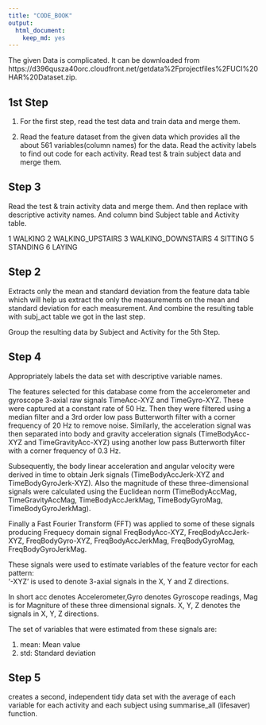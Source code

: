 ```yaml
---
title: "CODE_BOOK"
output:
  html_document:
    keep_md: yes
---
```

The given Data is complicated. It can be downloaded from https://d396qusza40orc.cloudfront.net/getdata%2Fprojectfiles%2FUCI%20HAR%20Dataset.zip.

## 1st Step
1. For the first step, read the test data and train data and merge them.

2. Read the feature dataset from the given data which provides all the about 561 variables(column names) for the data. Read the activity labels to find out code for each activity. Read test & train subject data and merge them.

## Step 3
Read the test & train activity data and merge them. And then replace with descriptive activity names. And column bind Subject table and Activity table.

1 WALKING
2 WALKING_UPSTAIRS
3 WALKING_DOWNSTAIRS
4 SITTING
5 STANDING
6 LAYING

## Step 2
Extracts only the mean and standard deviation from the feature data table which will help us extract the only the measurements on the mean and standard deviation for each measurement.
And combine the resulting table with subj_act table we got in the last step.

Group the resulting data by Subject and Activity for the 5th Step.

## Step 4 
Appropriately labels the data set with descriptive variable names.

The features selected for this database come from the accelerometer and gyroscope 3-axial raw signals TimeAcc-XYZ and TimeGyro-XYZ. These were captured at a constant rate of 50 Hz. Then they were filtered using a median filter and a 3rd order low pass Butterworth filter with a corner frequency of 20 Hz to remove noise. Similarly, the acceleration signal was then separated into body and gravity acceleration signals (TimeBodyAcc-XYZ and TimeGravityAcc-XYZ) using another low pass Butterworth filter with a corner frequency of 0.3 Hz. 

Subsequently, the body linear acceleration and angular velocity were derived in time to obtain Jerk signals (TimeBodyAccJerk-XYZ and TimeBodyGyroJerk-XYZ). Also the magnitude of these three-dimensional signals were calculated using the Euclidean norm (TimeBodyAccMag, TimeGravityAccMag, TimeBodyAccJerkMag, TimeBodyGyroMag, TimeBodyGyroJerkMag). 

Finally a Fast Fourier Transform (FFT) was applied to some of these signals producing Frequecy domain signal FreqBodyAcc-XYZ, FreqBodyAccJerk-XYZ, FreqBodyGyro-XYZ, FreqBodyAccJerkMag, FreqBodyGyroMag, FreqBodyGyroJerkMag. 

These signals were used to estimate variables of the feature vector for each pattern:  
'-XYZ' is used to denote 3-axial signals in the X, Y and Z directions.

In short acc denotes Accelerometer,Gyro denotes Gyroscope readings, Mag is for Magniture of these three dimensional signals. X, Y, Z denotes the signals in X, Y, Z directions.

The set of variables that were estimated from these signals are: 

1. mean: Mean value
2. std: Standard deviation


## Step 5 
creates a second, independent tidy data set with the average of each variable for each activity and each subject using summarise_all (lifesaver) function.
